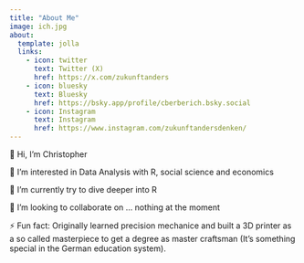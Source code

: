 ```yaml
---
title: "About Me"
image: ich.jpg
about:
  template: jolla
  links:
    - icon: twitter
      text: Twitter (X)
      href: https://x.com/zukunftanders
    - icon: bluesky
      text: Bluesky
      href: https://bsky.app/profile/cberberich.bsky.social
    - icon: Instagram
      text: Instagram
      href: https://www.instagram.com/zukunftandersdenken/
---
```




👋 Hi, I’m Christopher

👀 I’m interested in Data Analysis with R, social science and economics

🌱 I’m currently try to dive deeper into R

💞️ I’m looking to collaborate on ... nothing at the moment

⚡ Fun fact: Originally learned precision mechanice and built a 3D printer as a so called masterpiece to get a degree as master craftsman (It's something special in the German education system).